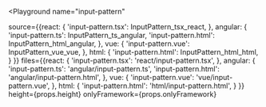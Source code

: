 

<Playground
  name="input-pattern"
  
  source={{react: {
             'input-pattern.tsx': InputPattern_tsx_react,
           },
           angular: {
             'input-pattern.ts': InputPattern_ts_angular,
             'input-pattern.html': InputPattern_html_angular,
           },
           vue: {
             'input-pattern.vue': InputPattern_vue_vue,
           },
           html: {
             'input-pattern.html': InputPattern_html_html,
           }
}}
  files={{react: {
            'input-pattern.tsx': 'react/input-pattern.tsx',
          },
          angular: {
            'input-pattern.ts': 'angular/input-pattern.ts',
            'input-pattern.html': 'angular/input-pattern.html',
          },
          vue: {
            'input-pattern.vue': 'vue/input-pattern.vue',
          },
          html: {
            'input-pattern.html': 'html/input-pattern.html',
          }
}}
  height={props.height}
  onlyFramework={props.onlyFramework}
></Playground>
